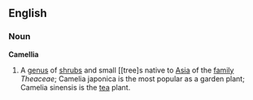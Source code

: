==English==
===Noun===
'''Camellia'''
{{wikipedia}}
# A [[genus]] of [[shrub]]s and small [[tree]s native to [[Asia]] of the [[family]] ''Theaceae''; Camelia japonica is the most popular as a garden plant; Camelia sinensis is the [[tea]] plant.